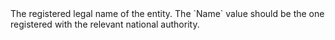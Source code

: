   
<ParamField body="Name" type="string" required>  
<MaxLength255Characters />     
The registered legal name of the entity. The `Name` value should be the one registered with the relevant national authority.  
</ParamField>